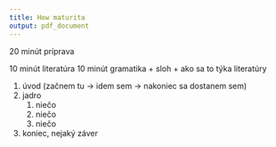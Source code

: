 ```yaml
---
title: How maturita
output: pdf_document
---
```


20 minút príprava

10 minút literatúra
10 minút gramatika + sloh + ako sa to týka literatúry

1. úvod (začnem tu -> idem sem -> nakoniec sa dostanem sem)
2. jadro
    1. niečo
    2. niečo
    3. niečo
3. koniec, nejaký záver
